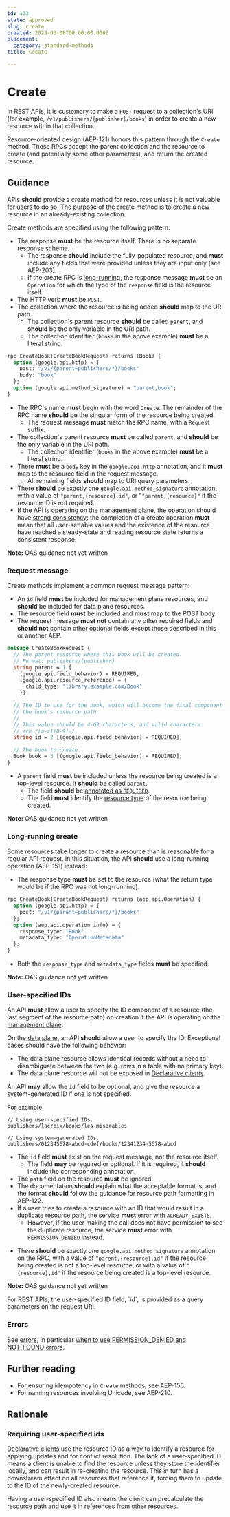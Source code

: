 ```yaml
---
id: 133
state: approved
slug: create
created: 2023-03-08T00:00:00.000Z
placement:
  category: standard-methods
title: Create

--- 
```


# Create

In REST APIs, it is customary to make a `POST` request to a collection's URI
(for example, `/v1/publishers/{publisher}/books`) in order to create a new
resource within that collection.

Resource-oriented design (AEP-121) honors this pattern through the `Create`
method. These RPCs accept the parent collection and the resource to create (and
potentially some other parameters), and return the created resource.

## Guidance

APIs <b class="font-extrabold	text-yellow-700">should</b> provide a create method for resources unless it is
not valuable for users to do so. The purpose of the create method is to create
a new resource in an already-existing collection.

Create methods are specified using the following pattern:

- The response <b class="font-extrabold	text-red-700">must</b> be the resource itself. There is no separate response
  schema.
  - The response <b class="font-extrabold	text-yellow-700">should</b> include the fully-populated resource, and <b class="font-extrabold	text-red-700">must</b>
    include any fields that were provided unless they are input only (see
    AEP-203).
  - If the create RPC is [long-running](#long-running-create), the response
    message <b class="font-extrabold	text-red-700">must</b> be an `Operation` for which the type of the `response`
    field is the resource itself.
- The HTTP verb <b class="font-extrabold	text-red-700">must</b> be `POST`.
- The collection where the resource is being added <b class="font-extrabold	text-yellow-700">should</b> map to the URI
  path.
  - The collection's parent resource <b class="font-extrabold	text-yellow-700">should</b> be called `parent`, and
    <b class="font-extrabold	text-yellow-700">should</b> be the only variable in the URI path.
  - The collection identifier (`books` in the above example) <b class="font-extrabold	text-red-700">must</b> be a
    literal string.


<Tabs>
  <TabItem label="Protocol Buffers">
  
  
  ```proto
  rpc CreateBook(CreateBookRequest) returns (Book) {
    option (google.api.http) = {
      post: "/v1/{parent=publishers/*}/books"
      body: "book"
    };
    option (google.api.method_signature) = "parent,book";
  }
  ```
  
  - The RPC's name <b class="font-extrabold	text-red-700">must</b> begin with the word `Create`. The remainder of the
    RPC name <b class="font-extrabold	text-yellow-700">should</b> be the singular form of the resource being created.
    - The request message <b class="font-extrabold	text-red-700">must</b> match the RPC name, with a `Request` suffix.
  - The collection's parent resource <b class="font-extrabold	text-red-700">must</b> be called `parent`, and
    <b class="font-extrabold	text-yellow-700">should</b> be the only variable in the URI path.
    - The collection identifier (`books` in the above example) <b class="font-extrabold	text-red-700">must</b> be a
      literal string.
  - There <b class="font-extrabold	text-red-700">must</b> be a `body` key in the `google.api.http` annotation, and it
    <b class="font-extrabold	text-red-700">must</b> map to the resource field in the request message.
    - All remaining fields <b class="font-extrabold	text-yellow-700">should</b> map to URI query parameters.
  - There <b class="font-extrabold	text-yellow-700">should</b> be exactly one `google.api.method_signature` annotation,
    with a value of `"parent,{resource},id"`, or "`"parent,{resource}"` if the
    resource ID is not required.
  - If the API is operating on the [management plane][], the operation should have
    [strong consistency][]: the completion of a create operation <b class="font-extrabold	text-red-700">must</b> mean
    that all user-settable values and the existence of the resource have reached a
    steady-state and reading resource state returns a consistent response.
  
  
  </TabItem>
  <TabItem label="OpenAPI 3.0">
  
  
  **Note:** OAS guidance not yet written
  
  
  </TabItem>
</Tabs>
    

### Request message

Create methods implement a common request message pattern:

- An `id` field <b class="font-extrabold	text-red-700">must</b> be included for management plane resources, and
  <b class="font-extrabold	text-yellow-700">should</b> be included for data plane resources.
- The resource field <b class="font-extrabold	text-red-700">must</b> be included and <b class="font-extrabold	text-red-700">must</b> map to the POST body.
- The request message <b class="font-extrabold	text-red-700">must not</b> contain any other required fields and
  <b class="font-extrabold	text-yellow-700">should not</b> contain other optional fields except those described in this
  or another AEP.


<Tabs>
  <TabItem label="Protocol Buffers">
  
  
  ```proto
  message CreateBookRequest {
    // The parent resource where this book will be created.
    // Format: publishers/{publisher}
    string parent = 1 [
      (google.api.field_behavior) = REQUIRED,
      (google.api.resource_reference) = {
        child_type: "library.example.com/Book"
      }];
  
    // The ID to use for the book, which will become the final component of
    // the book's resource path.
    //
    // This value should be 4-63 characters, and valid characters
    // are /[a-z][0-9]-/.
    string id = 2 [(google.api.field_behavior) = REQUIRED];
  
    // The book to create.
    Book book = 3 [(google.api.field_behavior) = REQUIRED];
  }
  ```
  
  - A `parent` field <b class="font-extrabold	text-red-700">must</b> be included unless the resource being created is a
    top-level resource. It <b class="font-extrabold	text-yellow-700">should</b> be called `parent`.
    - The field <b class="font-extrabold	text-yellow-700">should</b> be [annotated as `REQUIRED`][aep-203].
    - The field <b class="font-extrabold	text-red-700">must</b> identify the [resource type][aep-123] of the resource
      being created.
  
  
  </TabItem>
  <TabItem label="OpenAPI 3.0">
  
  
  **Note:** OAS guidance not yet written
  
  
  </TabItem>
</Tabs>
    

### Long-running create

Some resources take longer to create a resource than is reasonable for a
regular API request. In this situation, the API <b class="font-extrabold	text-yellow-700">should</b> use a long-running
operation (AEP-151) instead:

- The response type <b class="font-extrabold	text-red-700">must</b> be set to the resource (what the return type would
  be if the RPC was not long-running).


<Tabs>
  <TabItem label="Protocol Buffers">
  
  
  ```proto
  rpc CreateBook(CreateBookRequest) returns (aep.api.Operation) {
    option (google.api.http) = {
      post: "/v1/{parent=publishers/*}/books"
    };
    option (aep.api.operation_info) = {
      response_type: "Book"
      metadata_type: "OperationMetadata"
    };
  }
  ```
  
  - Both the `response_type` and `metadata_type` fields <b class="font-extrabold	text-red-700">must</b> be specified.
  
  
  </TabItem>
  <TabItem label="OpenAPI 3.0">
  
  
  **Note:** OAS guidance not yet written
  
  
  </TabItem>
</Tabs>
    

### User-specified IDs

An API <b class="font-extrabold	text-red-700">must</b> allow a user to specify the ID component of a resource (the
last segment of the resource path) on creation if the API is operating on the
[management plane][].

On the [data plane][], an API <b class="font-extrabold	text-yellow-700">should</b> allow a user to specify the ID.
Exceptional cases should have the following behavior:

- The data plane resource allows identical records without a need to
  disambiguate between the two (e.g. rows in a table with no primary key).
- The data plane resource will not be exposed in [Declarative clients][].

An API <b class="font-extrabold text-green-700">may</b> allow the `id` field to be optional, and give the resource a
system-generated ID if one is not specified.

For example:

```
// Using user-specified IDs.
publishers/lacroix/books/les-miserables

// Using system-generated IDs.
publishers/012345678-abcd-cdef/books/12341234-5678-abcd
```

- The `id` field <b class="font-extrabold	text-red-700">must</b> exist on the request message, not the resource
  itself.
  - The field <b class="font-extrabold text-green-700">may</b> be required or optional. If it is required, it <b class="font-extrabold	text-yellow-700">should</b>
    include the corresponding annotation.
- The `path` field on the resource <b class="font-extrabold	text-red-700">must</b> be ignored.
- The documentation <b class="font-extrabold	text-yellow-700">should</b> explain what the acceptable format is, and the
  format <b class="font-extrabold	text-yellow-700">should</b> follow the guidance for resource path formatting in
  AEP-122.
- If a user tries to create a resource with an ID that would result in a
  duplicate resource path, the service <b class="font-extrabold	text-red-700">must</b> error with `ALREADY_EXISTS`.
  - However, if the user making the call does not have permission to see the
    duplicate resource, the service <b class="font-extrabold	text-red-700">must</b> error with `PERMISSION_DENIED`
    instead.


<Tabs>
  <TabItem label="Protocol Buffers">
  
  
  - There <b class="font-extrabold	text-yellow-700">should</b> be exactly one `google.api.method_signature` annotation on
    the RPC, with a value of `"parent,{resource},id"` if the resource being
    created is not a top-level resource, or with a value of `"{resource},id"` if
    the resource being created is a top-level resource.
  
  
  </TabItem>
  <TabItem label="OpenAPI 3.0">
  
  
  **Note:** OAS guidance not yet written
  
  
  </TabItem>
</Tabs>
    

<Aside type="note" title="Note">
  For REST APIs, the user-specified ID field, `id`, is provided as a
  query parameters on the request URI.
</Aside>

### Errors

See [errors][], in particular [when to use PERMISSION_DENIED and NOT_FOUND
errors][permission-denied].

## Further reading

- For ensuring idempotency in `Create` methods, see AEP-155.
- For naming resources involving Unicode, see AEP-210.

## Rationale

### Requiring user-specified ids

[Declarative clients][] use the resource ID as a way to identify a resource for
applying updates and for conflict resolution. The lack of a user-specified ID
means a client is unable to find the resource unless they store the identifier
locally, and can result in re-creating the resource. This in turn has a
downstream effect on all resources that reference it, forcing them to update to
the ID of the newly-created resource.

Having a user-specified ID also means the client can precalculate the resource
path and use it in references from other resources.

[aep-121]: ./0121.md
[aep-122]: ./0122.md
[aep-123]: ./0123.md
[aep-155]: ./0155.md
[aep-203]: ./0203.md
[aep-210]: ./0210.md
[data plane]: ./0111.md#data-plane
[management plane]: ./0111.md#management-plane
[errors]: ./0193.md
[field_behavior]: ./203.md
[Declarative clients]: ./0009.md#declarative-clients
[permission-denied]: ./0193.md#permission-denied
[strong consistency]: ./0121.md#strong-consistency

